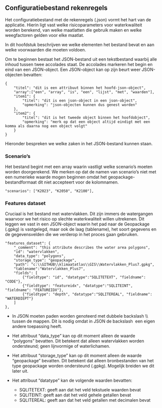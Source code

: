 ## Configuratiebestand rekenregels

Het configuratiebestand met de rekenregels (.json) vormt het hart van de applicatie. Hierin ligt vast welke risicoparameters voor waterkwaliteit worden berekend, van welke maatlatten die gebruik maken en welke weegfactoren gelden voor elke maatlat.

In dit hoofdstuk beschrijven we welke elementen het bestand bevat en aan welke voorwaarden die moeten voldoen.

Om te beginnen bestaat het JSON-bestand uit een tekstbestand waarbij alle inhoud tussen twee accolades staat. De accolades markeren het begin en eind van een JSON-object. Een JSON-object kan op zijn beurt weer JSON-objecten bevatten:

    {
        "titel": "dit is een attribuut binnen het hoofd-json-object",
        "array":["een", "array", "is", "een", "lijst", "met", "waarden"],
        "item1": {
            "titel": "dit is een json-object in een json-object",
            "opmerking": "json-objecten kunnen dus genest worden"
        },
        "item2": {
            "titel": "dit is het tweede object binnen het hoofdobject",
            "opmerking": "merk op dat een object altijd eindigt met een komma als daarna nog een object volgt"
        }
    }

Hieronder bespreken we welke zaken in het JSON-bestand kunnen staan.

### Scenario's

Het bestand begint met een array waarin vastligt welke scenario's moeten worden doorgerekend. We merken op dat de namen van scenario's niet met een numerieke waarde mogen beginnen omdat het geopackage-bestandformaat dit niet accepteert voor de kolomnamen.

    "scenarios": ["K2023", "K2050", "K2100"],


### Features dataset

Cruciaal is het bestand met watervlakken. Dit zijn immers de watergangen waarvoor we het risico op slechte waterkwaliteit willen uitrekenen. Dit leggen we vast in een JSON-object waarin het pad naar de Geopackage (.gpkg) is vastgelegd, maar ook de laag (tablename), het soort gegevens en de gegevensvelden die we verderop in het proces gaan gebruiken.

    "features_dataset": {
        "_comment": "this attribute describes the water area polygons",
        "id": "watervlakken",
        "data_type": "polygons",
        "storage_type": "geopackage",
        "path": "c:\\GITHUB\\klimaatatlas\\GIS\\Watervlakken_Plus7.gpkg",
	    "tablename":"Watervlakken_Plus7",
        "fields": [
            {"fieldtype": "id", "datatype":"SQLITETEXT", "fieldname": "CODE"},
            {"fieldtype": "featureidx", "datatype":"SQLITEINT", "fieldname": "FEATUREIDX"},
            {"fieldtype": "depth", "datatype":"SQLITEREAL", "fieldname": "WATERDIEPT"}
        ]
    },

* In JSON moeten paden worden genoteerd met dubbele backslash \\\\ tussen de mappen. Dit is nodig omdat in JSON de backslash \ een eigen andere toepassing heeft.

* Het attribuut "data_type" kan op dit moment alleen de waarde "polygons" bevatten. Dit betekent dat alleen watervlakken worden ondersteund; geen lijnvormige of waterlichamen.

* Het attribuut "storage_type" kan op dit moment alleen de waarde "geopackage" bevatten. Dit betekent dat alleen bronbestanden van het type geopackage worden ondersteund (.gpkg). Mogelijk breiden we dit later uit.

* Het attribuut "datatype" kan de volgende waarden bevatten:

    * SQLITETEXT: geeft aan dat het veld tekstuele waarden bevat
    * SQLITEINT: geeft aan dat het veld gehele getallen bevat
    * SQLITEREAL: geeft aan dat het veld getallen met decimalen bevat






